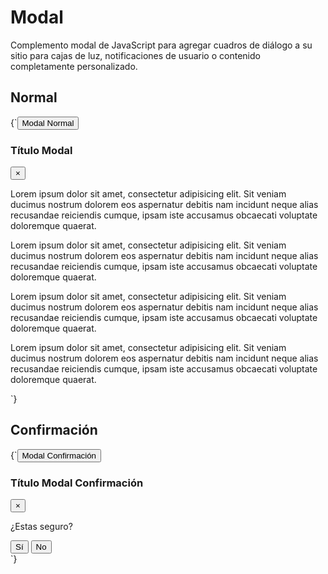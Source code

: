 
<Meta title="Componentes/Modal" />

# Modal

Complemento modal de JavaScript para agregar cuadros de diálogo a su sitio para cajas de luz, notificaciones de usuario o contenido completamente personalizado.

## Normal

<Preview>
  <Story
		name="Normal"
		height="500px"
	>
		{`<button class="btn btn-menu bg-default text-white" data-js="modal" data-open="#modal1">Modal Normal</button>
			<div class="m-overlay" overlay="">
				<div class="modal card" id="modal1" style="max-width:500px;">
					<div class="clear p-15 bg-default">
						<h3 class="left fz-18">Título Modal</h3>
						<button class="btn-close modal__btn-close" close="">×</button>
					</div>
					<div class="body p-20">
						<p>Lorem ipsum dolor sit amet, consectetur adipisicing elit. Sit veniam ducimus nostrum dolorem eos aspernatur
							debitis nam incidunt neque alias recusandae reiciendis cumque, ipsam iste accusamus obcaecati voluptate
							doloremque quaerat.</p>
						<p class="mt-20">Lorem ipsum dolor sit amet, consectetur adipisicing elit. Sit veniam ducimus nostrum dolorem
							eos aspernatur debitis nam incidunt neque alias recusandae reiciendis cumque, ipsam iste accusamus obcaecati
							voluptate doloremque quaerat.</p>
						<p class="mt-20">Lorem ipsum dolor sit amet, consectetur adipisicing elit. Sit veniam ducimus nostrum dolorem
							eos aspernatur debitis nam incidunt neque alias recusandae reiciendis cumque, ipsam iste accusamus obcaecati
							voluptate doloremque quaerat.</p>
						<p class="mt-20">Lorem ipsum dolor sit amet, consectetur adipisicing elit. Sit veniam ducimus nostrum dolorem
							eos aspernatur debitis nam incidunt neque alias recusandae reiciendis cumque, ipsam iste accusamus obcaecati
							voluptate doloremque quaerat.</p>
					</div>
				</div>
			</div>
			<script>
				$(function () {
					$js('modal').iModal();
				});
			</script>`}
	</Story>
</Preview>

## Confirmación

<Preview>
  <Story
		name="Confirmación"
		height="500px"
	>
		{`<button class="btn btn-menu bg-default text-white" data-js="modal" data-open="#modal2" data-overlay="[overConf]">Modal Confirmación</button>
			<div class="m-overlay" overconf="">
				<div class="modal card" id="modal2" style="max-width:350px;">
					<div class="clear p-15 bg-red">
						<h3 class="left fz-18">Título Modal Confirmación</h3>
						<button class="btn-close modal__btn-close" close="">×</button>
					</div>
					<div class="body p-20 text-center">
						<p>¿Estas seguro?</p>
						<div class="mt-20">
							<button class="btn bg-primary -md mr-10" name="confimSi">Sí</button>
							<button class="btn bg-default -md" name="confimNo" close="">No</button>
						</div>
					</div>
				</div>
			</div>
			<script>
				$(function () {
					$js('modal').iModal();
				});
			</script>`}
	</Story>
</Preview>
